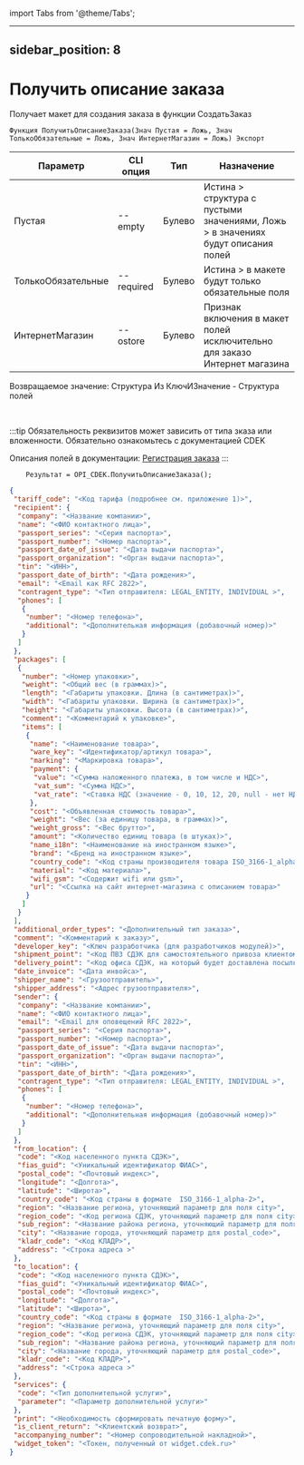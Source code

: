 ﻿import Tabs from '@theme/Tabs';

---
sidebar_position: 8
---

# Получить описание заказа
 Получает макет для создания заказа в функции СоздатьЗаказ



`Функция ПолучитьОписаниеЗаказа(Знач Пустая = Ложь, Знач ТолькоОбязательные = Ложь, Знач ИнтернетМагазин = Ложь) Экспорт`

  | Параметр | CLI опция | Тип | Назначение |
  |-|-|-|-|
  | Пустая | --empty | Булево | Истина > структура с пустыми значениями, Ложь > в значениях будут описания полей |
  | ТолькоОбязательные | --required | Булево | Истина > в макете будут только обязательные поля |
  | ИнтернетМагазин | --ostore | Булево | Признак включения в макет полей исключительно для заказо Интернет магазина |

  
  Возвращаемое значение:   Структура Из КлючИЗначение - Структура полей

<br/>

:::tip
Обязательность реквизитов может зависить от типа зказа или вложенности. Обязательно ознакомьтесь с документацией CDEK

 Описания полей в документации: [Регистрация заказа](https://api-docs.cdek.ru/29923926.html)
:::
<br/>


```bsl title="Пример кода"
    Результат = OPI_CDEK.ПолучитьОписаниеЗаказа();
```
    



```json title="Результат"
{
 "tariff_code": "<Код тарифа (подробнее см. приложение 1)>",
 "recipient": {
  "company": "<Название компании>",
  "name": "<ФИО контактного лица>",
  "passport_series": "<Серия паспорта>",
  "passport_number": "<Номер паспорта>",
  "passport_date_of_issue": "<Дата выдачи паспорта>",
  "passport_organization": "<Орган выдачи паспорта>",
  "tin": "<ИНН>",
  "passport_date_of_birth": "<Дата рождения>",
  "email": "<Email как RFC 2822>",
  "contragent_type": "<Тип отправителя: LEGAL_ENTITY, INDIVIDUAL >",
  "phones": [
   {
    "number": "<Номер телефона>",
    "additional": "<Дополнительная информация (добавочный номер)>"
   }
  ]
 },
 "packages": [
  {
   "number": "<Номер упаковки>",
   "weight": "<Общий вес (в граммах)>",
   "length": "<Габариты упаковки. Длина (в сантиметрах)>",
   "width": "<Габариты упаковки. Ширина (в сантиметрах)>",
   "height": "<Габариты упаковки. Высота (в сантиметрах)>",
   "comment": "<Комментарий к упаковке>",
   "items": [
    {
     "name": "<Наименование товара>",
     "ware_key": "<Идентификатор/артикул товара>",
     "marking": "<Маркировка товара>",
     "payment": {
      "value": "<Сумма наложенного платежа, в том числе и НДС>",
      "vat_sum": "<Сумма НДС>",
      "vat_rate": "<Ставка НДС (значение - 0, 10, 12, 20, null - нет НДС)>"
     },
     "cost": "<Объявленная стоимость товара>",
     "weight": "<Вес (за единицу товара, в граммах)>",
     "weight_gross": "<Вес брутто>",
     "amount": "<Количество единиц товара (в штуках)>",
     "name_i18n": "<Наименование на иностранном языке>",
     "brand": "<Бренд на иностранном языке>",
     "country_code": "<Код страны производителя товара ISO_3166-1_alpha-2>",
     "material": "<Код материала>",
     "wifi_gsm": "<Содержит wifi или gsm>",
     "url": "<Ссылка на сайт интернет-магазина с описанием товара>"
    }
   ]
  }
 ],
 "additional_order_types": "<Дополнительный тип заказа>",
 "comment": "<Комментарий к заказу>",
 "developer_key": "<Ключ разработчика (для разработчиков модулей)>",
 "shipment_point": "<Код ПВЗ СДЭК для самостоятельного привоза клиентом>",
 "delivery_point": "<Код офиса СДЭК, на который будет доставлена посылка>",
 "date_invoice": "<Дата инвойса>",
 "shipper_name": "<Грузоотправитель>",
 "shipper_address": "<Адрес грузоотправителя>",
 "sender": {
  "company": "<Название компании>",
  "name": "<ФИО контактного лица>",
  "email": "<Email для оповещений RFC 2822>",
  "passport_series": "<Серия паспорта>",
  "passport_number": "<Номер паспорта>",
  "passport_date_of_issue": "<Дата выдачи паспорта>",
  "passport_organization": "<Орган выдачи паспорта>",
  "tin": "<ИНН>",
  "passport_date_of_birth": "<Дата рождения>",
  "contragent_type": "<Тип отправителя: LEGAL_ENTITY, INDIVIDUAL >",
  "phones": [
   {
    "number": "<Номер телефона>",
    "additional": "<Дополнительная информация (добавочный номер)>"
   }
  ]
 },
 "from_location": {
  "code": "<Код населенного пункта СДЭК>",
  "fias_guid": "<Уникальный идентификатор ФИАС>",
  "postal_code": "<Почтовый индекс>",
  "longitude": "<Долгота>",
  "latitude": "<Широта>",
  "country_code": "<Код страны в формате  ISO_3166-1_alpha-2>",
  "region": "<Название региона, уточняющий параметр для поля city>",
  "region_code": "<Код региона СДЭК, уточняющий параметр для поля city>",
  "sub_region": "<Название района региона, уточняющий параметр для поля region>",
  "city": "<Название города, уточняющий параметр для postal_code>",
  "kladr_code": "<Код КЛАДР>",
  "address": "<Строка адреса >"
 },
 "to_location": {
  "code": "<Код населенного пункта СДЭК>",
  "fias_guid": "<Уникальный идентификатор ФИАС>",
  "postal_code": "<Почтовый индекс>",
  "longitude": "<Долгота>",
  "latitude": "<Широта>",
  "country_code": "<Код страны в формате  ISO_3166-1_alpha-2>",
  "region": "<Название региона, уточняющий параметр для поля city>",
  "region_code": "<Код региона СДЭК, уточняющий параметр для поля city>",
  "sub_region": "<Название района региона, уточняющий параметр для поля region>",
  "city": "<Название города, уточняющий параметр для postal_code>",
  "kladr_code": "<Код КЛАДР>",
  "address": "<Строка адреса >"
 },
 "services": {
  "code": "<Тип дополнительной услуги>",
  "parameter": "<Параметр дополнительной услуги>"
 },
 "print": "<Необходимость сформировать печатную форму>",
 "is_client_return": "<Клиентский возврат>",
 "accompanying_number": "<Номер сопроводительной накладной>",
 "widget_token": "<Токен, полученный от widget.cdek.ru>"
}
```

